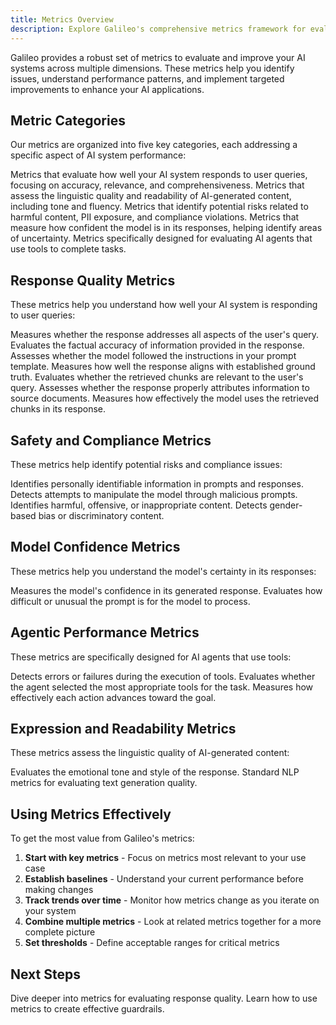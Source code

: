 ```yaml
---
title: Metrics Overview
description: Explore Galileo's comprehensive metrics framework for evaluating and improving AI system performance across multiple dimensions.
---
```


<script>
{`
  function highlightSection() {
    // Remove any existing highlights
    const prevHighlight = document.querySelector('.section-highlight');
    if (prevHighlight) {
      prevHighlight.classList.remove('section-highlight');
    }

    // If we have a hash, find and highlight the section
    if (window.location.hash) {
      const targetSection = document.querySelector(window.location.hash);
      if (targetSection) {
        targetSection.classList.add('section-highlight');
        // Ensure smooth scroll
        targetSection.scrollIntoView({ behavior: 'smooth', block: 'start' });
      }
    }
  }

  // Run on page load and when hash changes
  if (typeof window !== 'undefined') {
    window.addEventListener('load', highlightSection);
    window.addEventListener('hashchange', highlightSection);
  }
`}
</script>

<style>
{`
  .section-highlight {
    position: relative;
    background: #4a2ff911;
    padding: 24px;
    margin: -24px;
    border-radius: 8px;
    border-left: 4px solid #4a2ff9;
    animation: flashHighlight 2s ease-out;
  }

  @keyframes flashHighlight {
    0% { background: #4a2ff933; }
    100% { background: #4a2ff911; }
  }
`}
</style>

Galileo provides a robust set of metrics to evaluate and improve your AI systems across multiple dimensions. These metrics help you identify issues, understand performance patterns, and implement targeted improvements to enhance your AI applications.

## Metric Categories

Our metrics are organized into five key categories, each addressing a specific aspect of AI system performance:

<CardGroup cols={3}>
  <Card title="Response Quality" href="#response-quality-metrics">
    Metrics that evaluate how well your AI system responds to user queries, focusing on accuracy, relevance, and comprehensiveness.
  </Card>
  <Card title="Expression & Readability" href="#expression-and-readability-metrics">
    Metrics that assess the linguistic quality and readability of AI-generated content, including tone and fluency.
  </Card>
  <Card title="Safety & Compliance" href="#safety-and-compliance-metrics">
    Metrics that identify potential risks related to harmful content, PII exposure, and compliance violations.
  </Card>
  <Card title="Model Confidence" href="#model-confidence-metrics">
    Metrics that measure how confident the model is in its responses, helping identify areas of uncertainty.
  </Card>
  <Card title="Agentic Performance" href="#agentic-performance-metrics">
    Metrics specifically designed for evaluating AI agents that use tools to complete tasks.
  </Card>
</CardGroup>

## Response Quality Metrics

These metrics help you understand how well your AI system is responding to user queries:

<CardGroup cols={2}>
  <Card title="Completeness" href="/concepts/metrics/response-quality/completeness">
    Measures whether the response addresses all aspects of the user's query.
  </Card>
  <Card title="Correctness" href="/concepts/metrics/response-quality/correctness">
    Evaluates the factual accuracy of information provided in the response.
  </Card>
  <Card title="Instruction Adherence" href="/concepts/metrics/response-quality/instruction-adherence">
    Assesses whether the model followed the instructions in your prompt template.
  </Card>
  <Card title="Ground Truth Adherence" href="/concepts/metrics/response-quality/ground-truth-adherence">
    Measures how well the response aligns with established ground truth.
  </Card>
  <Card title="Chunk Relevance" href="/concepts/metrics/response-quality/chunk-relevance">
    Evaluates whether the retrieved chunks are relevant to the user's query.
  </Card>
  <Card title="Chunk Attribution" href="/concepts/metrics/response-quality/chunk-attribution">
    Assesses whether the response properly attributes information to source documents.
  </Card>
  <Card title="Chunk Utilization" href="/concepts/metrics/response-quality/chunk-utilization">
    Measures how effectively the model uses the retrieved chunks in its response.
  </Card>
</CardGroup>

## Safety and Compliance Metrics

These metrics help identify potential risks and compliance issues:

<CardGroup cols={2}>
  <Card title="PII Detection" href="/concepts/metrics/safety-and-compliance/pii">
    Identifies personally identifiable information in prompts and responses.
  </Card>
  <Card title="Prompt Injection" href="/concepts/metrics/safety-and-compliance/prompt-injection">
    Detects attempts to manipulate the model through malicious prompts.
  </Card>
  <Card title="Toxicity" href="/concepts/metrics/safety-and-compliance/toxicity">
    Identifies harmful, offensive, or inappropriate content.
  </Card>
  <Card title="Sexism" href="/concepts/metrics/safety-and-compliance/sexism">
    Detects gender-based bias or discriminatory content.
  </Card>
</CardGroup>

## Model Confidence Metrics

These metrics help you understand the model's certainty in its responses:

<CardGroup cols={2}>
  <Card title="Uncertainty" href="/concepts/metrics/model-confidence/uncertainty">
    Measures the model's confidence in its generated response.
  </Card>
  <Card title="Prompt Perplexity" href="/concepts/metrics/model-confidence/prompt-perplexity">
    Evaluates how difficult or unusual the prompt is for the model to process.
  </Card>
</CardGroup>

## Agentic Performance Metrics

These metrics are specifically designed for AI agents that use tools:

<CardGroup cols={2}>
  <Card title="Tool Error" href="/concepts/metrics/agentic/tool-error">
    Detects errors or failures during the execution of tools.
  </Card>
  <Card title="Tool Selection Quality" href="/concepts/metrics/agentic/tool-selection-quality">
    Evaluates whether the agent selected the most appropriate tools for the task.
  </Card>
  <Card title="Action Advancement" href="/concepts/metrics/agentic/action-advancement">
    Measures how effectively each action advances toward the goal.
  </Card>
</CardGroup>

## Expression and Readability Metrics

These metrics assess the linguistic quality of AI-generated content:

<CardGroup cols={2}>
  <Card title="Tone" href="/concepts/metrics/expression-and-readability/tone">
    Evaluates the emotional tone and style of the response.
  </Card>
  <Card title="BLEU & ROUGE" href="/concepts/metrics/expression-and-readability/bleu-and-rouge">
    Standard NLP metrics for evaluating text generation quality.
  </Card>
</CardGroup>

## Using Metrics Effectively

To get the most value from Galileo's metrics:

1. **Start with key metrics** - Focus on metrics most relevant to your use case
2. **Establish baselines** - Understand your current performance before making changes
3. **Track trends over time** - Monitor how metrics change as you iterate on your system
4. **Combine multiple metrics** - Look at related metrics together for a more complete picture
5. **Set thresholds** - Define acceptable ranges for critical metrics

## Next Steps

<CardGroup cols={2}>
  <Card title="Explore Response Quality" href="/concepts/metrics/response-quality/completeness">
    Dive deeper into metrics for evaluating response quality.
  </Card>
  <Card title="Implement Guardrails" href="/concepts/guardrails/overview">
    Learn how to use metrics to create effective guardrails.
  </Card>
</CardGroup>
